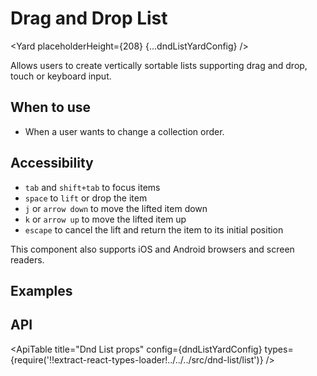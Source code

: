 <!--
Copyright (c) Uber Technologies, Inc.

This source code is licensed under the MIT license found in the
LICENSE file in the root directory of this source tree.
-->





# Drag and Drop List

<Yard placeholderHeight={208} {...dndListYardConfig} />

Allows users to create vertically sortable lists supporting drag and drop, touch or keyboard input.

## When to use

- When a user wants to change a collection order.

## Accessibility

- `tab` and `shift+tab` to focus items
- `space` to `lift` or drop the item
- `j` or `arrow down` to move the lifted item down
- `k` or `arrow up` to move the lifted item up
- `escape` to cancel the lift and return the item to its initial position

This component also supports iOS and Android browsers and screen readers.

## Examples

<Example title="Drag and Drop basic usage" path="dnd-list/stateless.js">
  <Stateless />
</Example>

<Example title="Drag and Drop stateful usage" path="dnd-list/basic.js">
  <Basic />
</Example>

<Example title="Drag and Drop with removable items" path="dnd-list/removable.js">
  <Removable />
</Example>

<Example title="Drag and Drop with varying heights" path="dnd-list/varyingHeights.js">
  <VaryingHeights />
</Example>

<Example title="Drag and Drop with custom drag handle" path="dnd-list/customDragHandle.js">
  <CustomDragHandle />
</Example>

<Example title="Drag and Drop with label override" path="dnd-list/overrideLabel.js">
  <OverrideLabel />
</Example>

## API

<ApiTable
  title="Dnd List props"
  config={dndListYardConfig}
  types={require('!!extract-react-types-loader!../../../src/dnd-list/list')}
/>

<Exports component={ListExports} title="Dnd List exports" path="baseui/dnd-list" />
